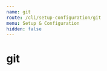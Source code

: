 ---
name: git
route: /cli/setup-configuration/git
menu: Setup & Configuration
hidden: false
---

# git